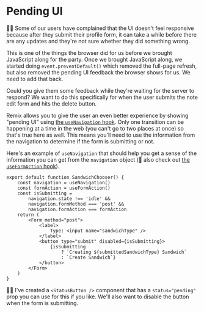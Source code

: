 # Pending UI

👨‍💼 Some of our users have complained that the UI doesn't feel responsive because
after they submit their profile form, it can take a while before there are any
updates and they're not sure whether they did something wrong.

This is one of the things the browser did for us before we brought JavaScript
along for the party. Once we brought JavaScript along, we started doing
`event.preventDefault()` which removed the full-page refresh, but also removed
the pending UI feedback the browser shows for us. We need to add that back.

Could you give them some feedback while they're waiting for the server to
respond? We want to do this specifically for when the user submits the note
edit form and hits the delete button.

Remix allows you to give the user an even better experience by showing "pending
UI" using
[the `useNavigation` hook](https://remix.run/docs/en/main/hooks/use-navigation).
Only one transition can be happening at a time in the web (you can't go to two
places at once) so that's true here as well. This means you'll need to use the
information from the navigation to determine if the form is submitting or not.

Here's an example of `useNavigation` that should help you get a sense of the
information you can get from the `navigation` object (📜 also check out
[the `useFormAction` hook](https://remix.run/docs/en/main/hooks/use-form-action)).

```tsx filename=app/routes/sandwiches.chooser.tsx
export default function SandwichChooser() {
	const navigation = useNavigation()
	const formAction = useFormAction()
	const isSubmitting =
		navigation.state !== 'idle' &&
		navigation.formMethod === 'post' &&
		navigation.formAction === formAction
	return (
		<Form method="post">
			<label>
				Type: <input name="sandwichType" />
			</label>
			<button type="submit" disabled={isSubmitting}>
				{isSubmitting
					? `Creating ${submittedSandwichType} Sandwich`
					: `Create Sandwich`}
			</button>
		</Form>
	)
}
```

🧝‍♂️ I've created a `<StatusButton />` component that has a `status="pending"`
prop you can use for this if you like. We'll also want to disable the button
when the form is submitting.
